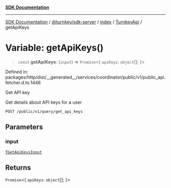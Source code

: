 [**SDK Documentation**](../../../../../../README.mdx)

***

[SDK Documentation](../../../../../../packages.mdx) / [@turnkey/sdk-server](../../../../README.mdx) / [index](../../../README.mdx) / [TurnkeyApi](../README.mdx) / getApiKeys

# Variable: getApiKeys()

> `const` **getApiKeys**: (`input`) => `Promise`\<\{ `apiKeys`: `object`[]; \}\>

Defined in: packages/http/dist/\_\_generated\_\_/services/coordinator/public/v1/public\_api.fetcher.d.ts:1446

Get API key

Get details about API keys for a user

`POST /public/v1/query/get_api_keys`

## Parameters

### input

[`TGetApiKeysInput`](../type-aliases/TGetApiKeysInput.mdx)

## Returns

`Promise`\<\{ `apiKeys`: `object`[]; \}\>
